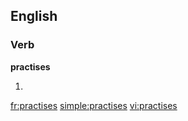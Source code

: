 ==English==

===Verb===
'''practises'''

# {{third-person singular of|[[practise]]}}

[[fr:practises]]
[[simple:practises]]
[[vi:practises]]